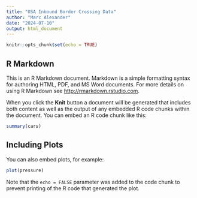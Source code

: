 ```yaml
---
title: "USA Inbound Border Crossing Data"
author: "Marc Alexander"
date: "2024-07-10"
output: html_document
---
```


```r
knitr::opts_chunk$set(echo = TRUE)
```

## R Markdown
<!-- Making Changes #1 -->
<!-- Making Changes #2 -->

This is an R Markdown document. Markdown is a simple formatting syntax for authoring HTML, PDF, and MS Word documents. For more details on using R Markdown see <http://rmarkdown.rstudio.com>.

When you click the **Knit** button a document will be generated that includes both content as well as the output of any embedded R code chunks within the document. You can embed an R code chunk like this:

```r
summary(cars)
```

## Including Plots

You can also embed plots, for example:

```r
plot(pressure)
```

Note that the `echo = FALSE` parameter was added to the code chunk to prevent printing of the R code that generated the plot.
